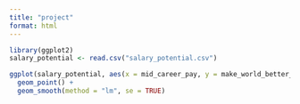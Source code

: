 ```yaml
---
title: "project"
format: html
---
```


```r
library(ggplot2)
salary_potential <- read.csv("salary_potential.csv")
```

```r
ggplot(salary_potential, aes(x = mid_career_pay, y = make_world_better_percent)) +
  geom_point() +
  geom_smooth(method = "lm", se = TRUE)
```

